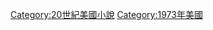 {{Year by category
|m=1
|c=9
|d=7
|y=3
|cat=美國小說
|sortkey=小說
|parent=
|subcat=1973年小說
}}

[[Category:20世紀美國小說|Category:20世紀美國小說]]
[[Category:1973年美國|Category:1973年美國]]